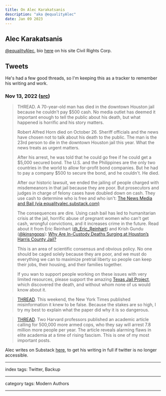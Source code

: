 ```yaml
---
title: On Alec Karakatsanis
description: "aka @equalityAlec"
date: Jan 09 2023
---
```


## Alec Karakatsanis

[@equalityAlec](https://twitter.com/equalityAlec), bio [here](https://civilrightscorps.org/alec-karakatsanis-founder-executive-director/) on his site Civil Rights Corp.

## Tweets

He's had a few good threads, so I'm keeping this as a tracker to remember his writing and work.

### Nov 13, 2022 ([src](https://twitter.com/equalityAlec/status/1591856278204211200))

> THREAD. A 70-year-old man has died in the downtown Houston jail because he couldn't pay $500 cash. No media outlet has deemed it important enough to tell the public about his death, but what happened is horrific and his story matters.
>
> Robert Alfred Horn died on October 26. Sheriff officials and the news have chosen not to talk about his death to the public. The man is the 23rd person to die in the downtown Houston jail this year.  What the news treats as urgent matters.
>
> After his arrest, he was told that he could go free if he could get a $5,000 secured bond. The U.S. and the Philippines are the only two countries in the world to allow for-profit bond companies. But he had to pay a company $500 to secure the bond, and he couldn't. He died.
>
> After our historic lawsuit, we ended the jailing of people charged with misdemeanors in that jail because they are poor. But prosecutors and judges in charge of felony cases have doubled down on cash. They use cash to determine who is free and who isn't:
[The News Media and Bail (via equalityalec.substack.com)](https://equalityalec.substack.com/p/the-news-media-and-bail)
>
> The consequences are dire. Using cash bail has led to humanitarian crisis at the jail, horrific abuse of pregnant women who can't get cash, wrongful convictions, and it increases crime in the future. Read about it from Eric Reinhart ([@_Eric_Reinhart](https://twitter.com/_Eric_Reinhart)) and Krish Gundu ([@kinsngops](https://twitter.com/kinsngops)): [Why Are In-Custody Deaths Surging at Houston’s Harris County Jail?](https://slate.com/news-and-politics/2022/10/in-custody-deaths-surging-houston-harris-county-jail.html)
>
> This is an area of scientific consensus and obvious policy. No one should be caged solely because they are poor, and we must do everything we can to maximize pretrial liberty so people can keep their jobs, their housing, and their families together.
>
> If you wan to support people working on these issues with very limited resources, please support the amazing [Texas Jail Project](https://www.texasjailproject.org/), which discovered the death, and without whom none of us would know about it.

> [THREAD](https://twitter.com/equalityAlec/status/1584570222274842624?t=tcRyT7W_xpx1pp5fZF4wpg&s=19).  This weekend, the New York Times published misinformation it knew to be false. Because the stakes are so high, I try my best to explain what the paper did why it is so dangerous.

> [THREAD](https://twitter.com/equalityAlec/status/1588210962867314689?t=ap1BwHhUCvqQoNg4pRBtbw&s=19). Two Harvard professors published an academic article calling for 500,000 more armed cops, who they say will arrest 7.8 million more people per year. The article reveals alarming flaws in elite academia at a time of rising fascism. This is one of my most important posts.

Alec writes on Substack [here](https://equalityalec.substack.com/), to get his writing in full if twitter is no longer accessible.

---

index tags: Twitter, Backup

---

category tags: Modern Authors

---
